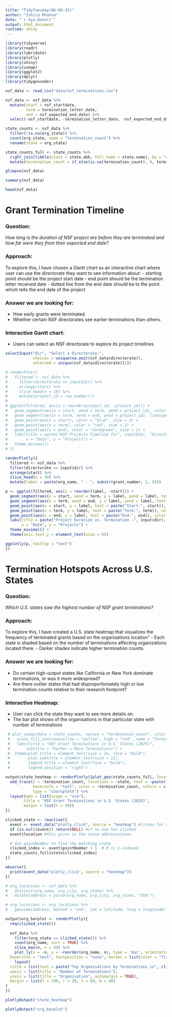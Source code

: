 ```yaml
---
title: "TidyTuesday(06-04-25)"
author: "Ishita Khanna"
date: "`r Sys.Date()`"
output: html_document
runtime: shiny
---
```


```r
library(tidyverse)
library(readr)
library(lubridate)
library(plotly)
library(shiny)
library(usmap)
library(ggplot2)
library(dplyr)
library(tidygeocoder)

nsf_data <- read_csv("data/nsf_terminations.csv")
```

```r
nsf_data <- nsf_data %>%
  mutate(start = nsf_startdate,
         term = termination_letter_date,
         end = nsf_expected_end_date) %>%
  select(-nsf_startdate, -termination_letter_date, -nsf_expected_end_date)
```

```r
state_counts <- nsf_data %>%
  filter(!is.na(org_state)) %>%
  count(org_state, name = "termination_count") %>%
  rename(state = org_state)

state_counts_full <- state_counts %>%
  right_join(tibble(state = state.abb, full_name = state.name), by = "state") %>%
  mutate(termination_count = if_else(is.na(termination_count), 0, termination_count))
```


```r
glimpse(nsf_data)

summary(nsf_data)

head(nsf_data)
```

# Grant Termination Timeline

### Question: 
*How long is the duration of NSF project are before they are terminated and how far were they from their expected end date?*

### Approach:
To explore this, I have chosen a *Gantt chart* as an interactive chart where user can use the directorate they want to see information about:
 - starting point should be the project start date
 - end point should be the termination letter received date 
 - dotted line from the end date should be to the point which tells the end date of the project

### Answer we are looking for:
 - How early grants were terminated.
 - Whether certain NSF directorates see earlier terminations than others.
 
### Interactive Gantt chart:
 - Users can select an NSF directorate to explore its project timelines

```r
selectInput("dir", "Select a Directorate:",
            choices = unique(na.omit(nsf_data$directorate)),
            selected = unique(nsf_data$directorate)[1])
```

```r
# renderPlot({
#   filtered <- nsf_data %>%
#     filter(directorate == input$dir) %>%
#     arrange(start) %>%
#     slice_head(n = 10) %>%
#     mutate(project_id = row_number())
#   
# ggplot(filtered, aes(y = reorder(project_id, -project_id))) +
#   geom_segment(aes(x = start, xend = term, yend = project_id), color = "black") +
#   geom_segment(aes(x = term, xend = end, yend = project_id), linetype = "dotted", color = "gray50") +
#   geom_point(aes(x = start), color = "blue", size = 2) +
#   geom_point(aes(x = term), color = "red", size = 2) +
#   geom_point(aes(x = end), color = "darkgreen", size = 2) +
#   labs(title = paste("NSF Projects Timeline for", input$dir, "Directorate"),
#        x = "Date", y = "Projects") +
#   theme_minimal()
# })
```

```r
renderPlotly({
  filtered <- nsf_data %>%
  filter(directorate == input$dir) %>%
  arrange(start) %>%
  slice_head(n = 30) %>%
  mutate(label = paste(org_name, " - ", substr(grant_number, 1, 5)))

p <- ggplot(filtered, aes(y = reorder(label, -start))) +
  geom_segment(aes(x = start, xend = term, y = label, yend = label, text = paste("Start:", start, "<br>Term:", term)), color = "black", size = 1) +
  geom_segment(aes(x = term, xend = end, y = label, yend = label, text = paste("Term:", term, "<br>End:", end)), linetype = "dotted", color = "gray50") +
  geom_point(aes(x = start, y = label, text = paste("Start:", start)), color = "blue", size = 2) +
  geom_point(aes(x = term, y = label, text = paste("Term:", term)), color = "red", size = 2) +
  geom_point(aes(x = end, y = label, text = paste("End:", end)), color = "darkgreen", size = 2) +
  labs(title = paste("Project Duration vs. Termination –", input$dir),
       x = "Date", y = "Projects") +
  theme_minimal() +
  theme(axis.text.y = element_text(size = 6))

ggplotly(p, tooltip = "text")
})
```


# Termination Hotspots Across U.S. States

### Question:
*Which U.S. states saw the highest number of NSF grant terminations?*

### Approach:
To explore this, I have created a U.S. state heatmap that visualizes the frequency of terminated grants based on the organisations location"
 - Each state is shaded based on the number of terminations affecting organizations located there.
 - Darker shades indicate higher termination counts.

### Answer we are looking for:
 - Do certain high-output states like California or New York dominate terminations, or was it more widespread?
 - Are there outlier states that had disproportionately high or low termination counts relative to their research footprint?
 
### Interactive Heatmap:
 - User can click the state they want to see more details on.
 - The bar plot shows of the organisations in that particular state with number of terminations 

```r
 # plot_usmap(data = state_counts, values = "termination_count", color = "white") +
 #   scale_fill_continuous(low = "yellow", high = "red", name = "Terminations", label = scales::comma) +
 #   labs(title = "NSF Grant Terminations in U.S. States (2025)",
 #       subtitle = "Darker = More Terminations") +
 #  theme(plot.title = element_text(size = 16, face = "bold"),
 #        plot.subtitle = element_text(size = 12),
 #        legend.title = element_text(face = "bold"),
 #        legend.position = "right")
```

```r
output$state_heatmap <- renderPlotly({plot_geo(state_counts_full, locationmode = "USA-states", source = "heatmap") %>%
  add_trace(z = ~termination_count, locations = ~state, text = ~paste(full_name, "<br>Terminations:", termination_count),
            hoverinfo = "text", color = ~termination_count, colors = c("yellow", "orange", "red", "darkred"),
            type = "choropleth") %>%
  layout(geo = list(scope = "usa"),
        title = "NSF Grant Terminations in U.S. States (2025)",
        margin = list(t = 50))
})

```

<!-- We want to store what state the user clicks -->

```r
clicked_state <- reactive({
  event <- event_data("plotly_click", source = "heatmap") #listen for a click on the map
  if (is.null(event)) return(NULL) #if no one has clicked
  event$location #this gives us the state abbreviations

  # Use pointNumber to find the matching state
  clicked_index <- event$pointNumber + 1  # R is 1-indexed
  state_counts_full$state[clicked_index]
})

observe({
  print(event_data("plotly_click", source = "heatmap"))
})

```

<!-- 
We want to prepare a clean list of organization locations to geocode.

Steps:
- unique organisation location
- create a address string
-->

```r
# org_locations <- nsf_data %>%
#   distinct(org_name, org_city, org_state) %>%
#   mutate(address = paste(org_name, org_city, org_state, "USA"))
```

<!-- send those addresses to OpenStreetmap (Geocoding services) to get latitudes and longitudes -->

```r
# org_locations <- org_locations %>%
#   geocode(address, method = "osm", lat = latitude, long = longitude)
```

<!-- Showing bar chart in the particular state clicked -->

```r
output$org_barplot <- renderPlotly({
  req(clicked_state())
  
  nsf_data %>%
    filter(org_state == clicked_state()) %>%
    count(org_name, sort = TRUE) %>%
    slice_max(n, n = 30) %>%
    plot_ly(x = ~n, y = ~reorder(org_name, n), type = 'bar', orientation = 'h',text = ~paste("Terminations:", n),
  hoverinfo = "text", textposition = "none", marker = list(color = "firebrick")) %>%
    layout(
  title = list(text = paste("Top Organisations by Terminations in", clicked_state()), font = list(size = 16)),
  xaxis = list(title = "Number of Terminations"),
  yaxis = list(title = "Organisation", automargin = TRUE),
  margin = list(l = 100, r = 20, t = 60, b = 40)
)
})
```

```r
plotlyOutput("state_heatmap")
```

```r
plotlyOutput("org_barplot")
```

